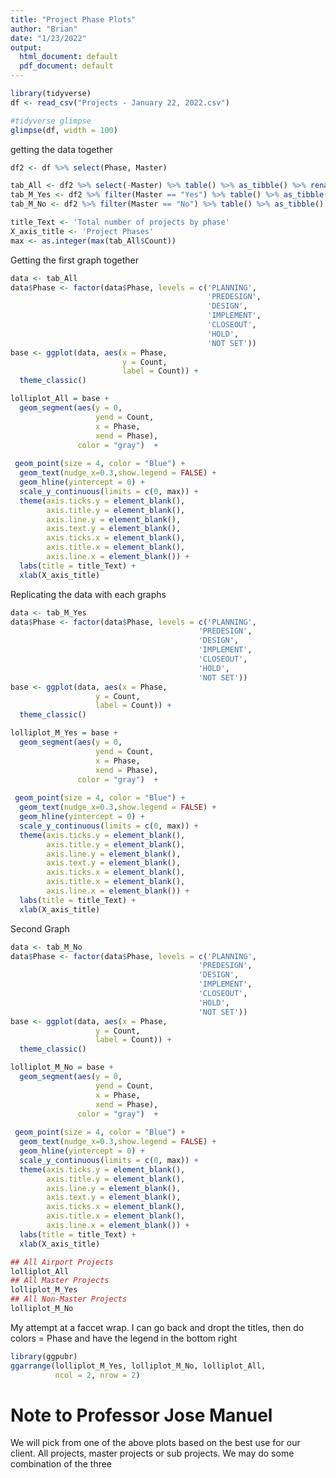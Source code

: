 ```yaml
---
title: "Project Phase Plots"
author: "Brian"
date: "1/23/2022"
output:
  html_document: default
  pdf_document: default
---
```


```r
library(tidyverse)
df <- read_csv("Projects - January 22, 2022.csv")
```

```r
#tidyverse glimpse
glimpse(df, width = 100)
```

getting the data together

```r
df2 <- df %>% select(Phase, Master)

tab_All <- df2 %>% select(-Master) %>% table() %>% as_tibble() %>% rename(Phase = ".", Count = n)
tab_M_Yes <- df2 %>% filter(Master == "Yes") %>% table() %>% as_tibble() %>% rename(Count = n)
tab_M_No <- df2 %>% filter(Master == "No") %>% table() %>% as_tibble() %>% rename(Count = n)

title_Text <- 'Total number of projects by phase'
X_axis_title <- 'Project Phases'
max <- as.integer(max(tab_All$Count)) 
```

Getting the first graph together

```r
data <- tab_All
data$Phase <- factor(data$Phase, levels = c('PLANNING',
                                            'PREDESIGN',
                                            'DESIGN',
                                            'IMPLEMENT',
                                            'CLOSEOUT',
                                            'HOLD',
                                            'NOT SET'))
base <- ggplot(data, aes(x = Phase,
                         y = Count,
                         label = Count)) +
  theme_classic()

lolliplot_All = base + 
  geom_segment(aes(y = 0, 
                   yend = Count, 
                   x = Phase, 
                   xend = Phase),
               color = "gray")  +
  
 geom_point(size = 4, color = "Blue") +
  geom_text(nudge_x=0.3,show.legend = FALSE) +
  geom_hline(yintercept = 0) +
  scale_y_continuous(limits = c(0, max)) + 
  theme(axis.ticks.y = element_blank(),
        axis.title.y = element_blank(),
        axis.line.y = element_blank(),
        axis.text.y = element_blank(),
        axis.ticks.x = element_blank(),
        axis.title.x = element_blank(),
        axis.line.x = element_blank()) +
  labs(title = title_Text) +
  xlab(X_axis_title)
```

Replicating the data with each graphs

```r
data <- tab_M_Yes
data$Phase <- factor(data$Phase, levels = c('PLANNING',
                                          'PREDESIGN',
                                          'DESIGN',
                                          'IMPLEMENT',
                                          'CLOSEOUT',
                                          'HOLD',
                                          'NOT SET'))
base <- ggplot(data, aes(x = Phase,
                   y = Count,
                   label = Count)) +
  theme_classic()

lolliplot_M_Yes = base + 
  geom_segment(aes(y = 0, 
                   yend = Count, 
                   x = Phase, 
                   xend = Phase),
               color = "gray")  +
  
 geom_point(size = 4, color = "Blue") +
  geom_text(nudge_x=0.3,show.legend = FALSE) +
  geom_hline(yintercept = 0) +
  scale_y_continuous(limits = c(0, max)) + 
  theme(axis.ticks.y = element_blank(),
        axis.title.y = element_blank(),
        axis.line.y = element_blank(),
        axis.text.y = element_blank(),
        axis.ticks.x = element_blank(),
        axis.title.x = element_blank(),
        axis.line.x = element_blank()) +
  labs(title = title_Text) +
  xlab(X_axis_title)
```

Second Graph

```r
data <- tab_M_No
data$Phase <- factor(data$Phase, levels = c('PLANNING',
                                          'PREDESIGN',
                                          'DESIGN',
                                          'IMPLEMENT',
                                          'CLOSEOUT',
                                          'HOLD',
                                          'NOT SET'))
base <- ggplot(data, aes(x = Phase,
                   y = Count,
                   label = Count)) +
  theme_classic()

lolliplot_M_No = base + 
  geom_segment(aes(y = 0, 
                   yend = Count, 
                   x = Phase, 
                   xend = Phase),
               color = "gray")  +
  
 geom_point(size = 4, color = "Blue") +
  geom_text(nudge_x=0.3,show.legend = FALSE) +
  geom_hline(yintercept = 0) +
  scale_y_continuous(limits = c(0, max)) + 
  theme(axis.ticks.y = element_blank(),
        axis.title.y = element_blank(),
        axis.line.y = element_blank(),
        axis.text.y = element_blank(),
        axis.ticks.x = element_blank(),
        axis.title.x = element_blank(),
        axis.line.x = element_blank()) +
  labs(title = title_Text) +
  xlab(X_axis_title)
```

```r
## All Airport Projects
lolliplot_All
## All Master Projects
lolliplot_M_Yes
## All Non-Master Projects
lolliplot_M_No
```

My attempt at a faccet wrap. I can go back and dropt the titles, then do colors = Phase and have the legend in the bottom right

```r
library(ggpubr)
ggarrange(lolliplot_M_Yes, lolliplot_M_No, lolliplot_All,
          ncol = 2, nrow = 2)
```

# Note to Professor Jose Manuel

We will pick from one of the above plots based on the best use for our client. All projects, master projects or sub projects. We may do some combination of the three
